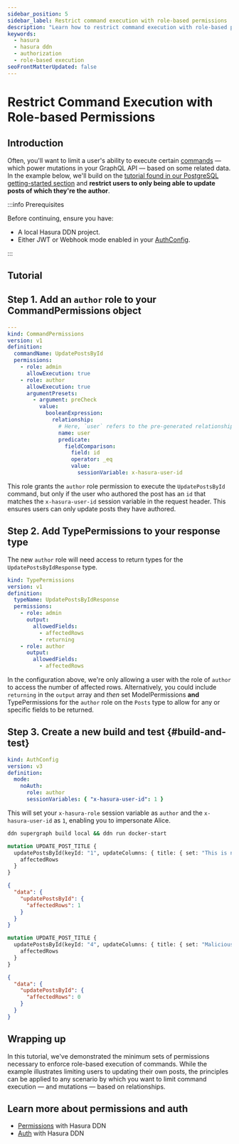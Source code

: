 ```yaml
---
sidebar_position: 5
sidebar_label: Restrict command execution with role-based permissions
description: "Learn how to restrict command execution with role-based permissions."
keywords:
  - hasura
  - hasura ddn
  - authorization
  - role-based execution
seoFrontMatterUpdated: false
---
```


# Restrict Command Execution with Role-based Permissions

## Introduction

Often, you'll want to limit a user's ability to execute certain [commands](/data-modeling/command.mdx) — which power
mutations in your GraphQL API — based on some related data. In the example below, we'll build on the
[tutorial found in our PostgreSQL getting-started section](/how-to-build-with-ddn/with-postgresql.mdx) and **restrict
users to only being able to update posts of which they're the author**.

:::info Prerequisites

Before continuing, ensure you have:

- A local Hasura DDN project.
- Either JWT or Webhook mode enabled in your [AuthConfig](/reference/metadata-reference/auth-config.mdx).

:::

## Tutorial

## Step 1. Add an `author` role to your CommandPermissions object

```yaml title="Locate your UpdatePostsById.hml file and update it to the following:" {9-23}
---
kind: CommandPermissions
version: v1
definition:
  commandName: UpdatePostsById
  permissions:
    - role: admin
      allowExecution: true
    - role: author
      allowExecution: true
      argumentPresets:
        - argument: preCheck
          value:
            booleanExpression:
              relationship:
                # Here, `user` refers to the pre-generated relationship's name
                name: user
                predicate:
                  fieldComparison:
                    field: id
                    operator: _eq
                    value:
                      sessionVariable: x-hasura-user-id
```

This role grants the `author` role permission to execute the `UpdatePostsById` command, but only if the user who
authored the post has an `id` that matches the `x-hasura-user-id` session variable in the request header. This ensures
users can only update posts they have authored.

## Step 2. Add TypePermissions to your response type

The new `author` role will need access to return types for the `UpdatePostsByIdResponse` type.

```yaml title="Find the UpdatePostsByIdResponse TypePermissions object and add the following:" {11-14}
kind: TypePermissions
version: v1
definition:
  typeName: UpdatePostsByIdResponse
  permissions:
    - role: admin
      output:
        allowedFields:
          - affectedRows
          - returning
    - role: author
      output:
        allowedFields:
          - affectedRows
```

In the configuration above, we're only allowing a user with the role of `author` to access the number of affected rows.
Alternatively, you could include `returning` in the `output` array and _then_ set ModelPermissions **and**
TypePermissions for the `author` role on the `Posts` type to allow for any or specific fields to be returned.

## Step 3. Create a new build and test {#build-and-test}

```yaml title="To test this, if you don't have JWT or Webhook mode enabled, we recommend replacing your AuthConfig with:"
kind: AuthConfig
version: v3
definition:
  mode:
    noAuth:
      role: author
      sessionVariables: { "x-hasura-user-id": 1 }
```

This will set your `x-hasura-role` session variable as `author` and the `x-hasura-user-id` as `1`, enabling you to
impersonate Alice.

```bash title="Create a new build and start your services:"
ddn supergraph build local && ddn run docker-start
```

```graphql title="Then, run the following query:"
mutation UPDATE_POST_TITLE {
  updatePostsById(keyId: "1", updateColumns: { title: { set: "This is not Alice's first post" } }) {
    affectedRows
  }
}
```

```json title="As Alice is the owner of the post with the ID of 1, you should then see the following response:"
{
  "data": {
    "updatePostsById": {
      "affectedRows": 1
    }
  }
}
```

```graphql title="Alternatively, if we run the following — which is on a post Alice does not own — we'll see a different return value:"
mutation UPDATE_POST_TITLE {
  updatePostsById(keyId: "4", updateColumns: { title: { set: "Malicious Actions in the API" } }) {
    affectedRows
  }
}
```

```json title="Being 0, which is the number of rows affected:"
{
  "data": {
    "updatePostsById": {
      "affectedRows": 0
    }
  }
}
```

## Wrapping up

In this tutorial, we've demonstrated the minimum sets of permissions necessary to enforce role-based execution of
commands. While the example illustrates limiting users to updating their own posts, the principles can be applied to any
scenario by which you want to limit command execution — and mutations — based on relationships.

## Learn more about permissions and auth

- [Permissions](/auth/permissions/index.mdx) with Hasura DDN
- [Auth](/auth/overview.mdx) with Hasura DDN
